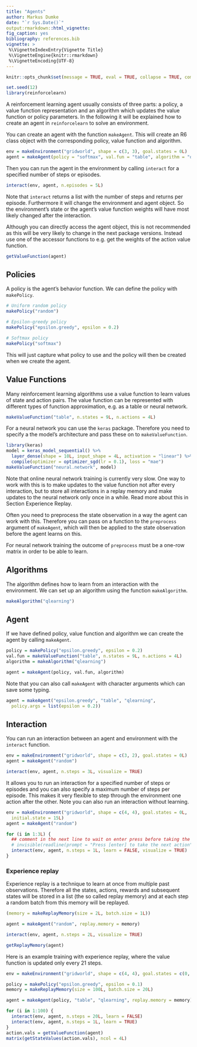 ```yaml
---
title: "Agents"
author: Markus Dumke
date: "`r Sys.Date()`"
output:rmarkdown::html_vignette:
fig_caption: yes
bibliography: references.bib
vignette: >
 %\VignetteIndexEntry{Vignette Title}
 %\VignetteEngine{knitr::rmarkdown}
 %\VignetteEncoding{UTF-8}
---
```

  
<style type="text/css">
  h1.title {
  font-size: 34px;
  }
</style>
  
```r
knitr::opts_chunk$set(message = TRUE, eval = TRUE, collapse = TRUE, comment = "#>")
```

```r
set.seed(12)
library(reinforcelearn)
```

A reinforcement learning agent usually consists of three parts: a policy, a value function representation and an algorithm which updates the value function or policy parameters. In the following it will be explained how to create an agent in `reinforcelearn` to solve an environment.

You can create an agent with the function `makeAgent`. This will create an R6 class object with the corresponding policy, value function and algorithm.

```r
env = makeEnvironment("gridworld", shape = c(3, 3), goal.states = 0L)
agent = makeAgent(policy = "softmax", val.fun = "table", algorithm = "qlearning")
```

Then you can run the agent in the environment by calling `interact` for a specified number of steps or episodes.

```r
interact(env, agent, n.episodes = 5L)
```

Note that `interact` returns a list with the number of steps and returns per episode. Furthermore it will change the environment and agent object. So the environment's state or the agent's value function weights will have most likely changed after the interaction.

Although you can directly access the agent object, this is not recommended as this will be very likely to change in the next package versions. Instead use one of the accessor functions to e.g. get the weights of the action value function.

```r
getValueFunction(agent)
```

## Policies

A policy is the agent's behavior function. We can define the policy with `makePolicy`.

```r
# Uniform random policy
makePolicy("random")

# Epsilon-greedy policy
makePolicy("epsilon.greedy", epsilon = 0.2)

# Softmax policy
makePolicy("softmax")
```

This will just capture what policy to use and the policy will then be created when we create the agent.

## Value Functions

Many reinforcement learning algorithms use a value function to learn values of state and action pairs. 
The value function can be represented with different types of function approximation, e.g. as a table or neural network.

```r
makeValueFunction("table", n.states = 9L, n.actions = 4L)
```

For a neural network you can use the `keras` package. Therefore you need to specify a the model's architecture and pass these on to `makeValueFunction`.

```r
library(keras)
model = keras_model_sequential() %>% 
  layer_dense(shape = 10L, input_shape = 4L, activation = "linear") %>%
  compile(optimizer = optimizer_sgd(lr = 0.1), loss = "mae")
makeValueFunction("neural.network", model)
```

Note that online neural network training is currently very slow. One way to work with this is to make updates to the value function not after every interaction, but to store all interactions in a replay memory and make updates to the neural network only once in a while. Read more about this in Section Experience Replay.

Often you need to preprocess the state observation in a way the agent can work with this. Therefore you can pass on a function to the `preprocess` argument of `makeAgent`, which will then be applied to the state observation before the agent learns on this.

For neural network training the outcome of `preprocess` must be a one-row matrix in order to be able to learn.

## Algorithms

The algorithm defines how to learn from an interaction with the environment. We can set up an algorithm using the function `makeAlgorithm`.

```r
makeAlgorithm("qlearning")
```

## Agent

If we have defined policy, value function and algorithm we can create the agent by calling `makeAgent`.

```r
policy = makePolicy("epsilon.greedy", epsilon = 0.2)
val.fun = makeValueFunction("table", n.states = 9L, n.actions = 4L)
algorithm = makeAlgorithm("qlearning")

agent = makeAgent(policy, val.fun, algorithm)
```

Note that you can also call `makeAgent` with character arguments which can save some typing.

```r
agent = makeAgent("epsilon.greedy", "table", "qlearning", 
  policy.args = list(epsilon = 0.2))
```

## Interaction

You can run an interaction between an agent and environment with the `interact` function.

```r
env = makeEnvironment("gridworld", shape = c(3, 2), goal.states = 0L)
agent = makeAgent("random")

interact(env, agent, n.steps = 3L, visualize = TRUE)
```

It allows you to run an interaction for a specified number of steps or episodes and you can also specify a maximum number of steps per episode.
This makes it very flexible to step through the environment one action after the other. Note you can also run an interaction without learning.

```r
env = makeEnvironment("gridworld", shape = c(4, 4), goal.states = 0L, 
  initial.state = 15L)
agent = makeAgent("random")

for (i in 1:3L) {
  ## comment in the next line to wait on enter press before taking the next action.
  # invisible(readline(prompt = "Press [enter] to take the next action"))
  interact(env, agent, n.steps = 1L, learn = FALSE, visualize = TRUE)
}
```

### Experience replay

Experience replay is a technique to learn at once from multiple past observations. Therefore all the states, actions, rewards and subsequent states will be stored in a list (the so called replay memory) and at each step a random batch from this memory will be replayed.

```r
(memory = makeReplayMemory(size = 2L, batch.size = 1L))

agent = makeAgent("random", replay.memory = memory)

interact(env, agent, n.steps = 2L, visualize = TRUE)

getReplayMemory(agent)
```

Here is an example training with experience replay, where the value function is updated only every 21 steps.

```r
env = makeEnvironment("gridworld", shape = c(4, 4), goal.states = c(0, 15))

policy = makePolicy("epsilon.greedy", epsilon = 0.1)
memory = makeReplayMemory(size = 100L, batch.size = 20L)

agent = makeAgent(policy, "table", "qlearning", replay.memory = memory)

for (i in 1:100) {
  interact(env, agent, n.steps = 20L, learn = FALSE)
  interact(env, agent, n.steps = 1L, learn = TRUE)
}
action.vals = getValueFunction(agent)
matrix(getStateValues(action.vals), ncol = 4L)
```

